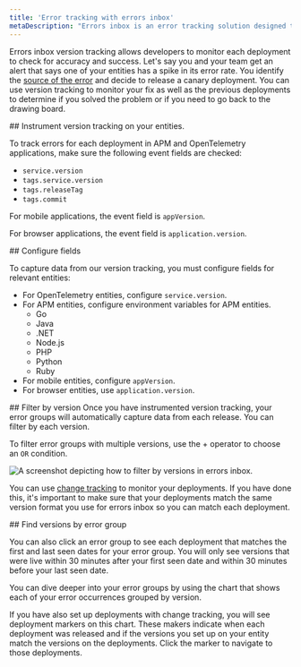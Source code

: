 ```yaml
---
title: 'Error tracking with errors inbox'
metaDescription: "Errors inbox is an error tracking solution designed to give you the tools to proactively detect, triage, and resolve errors across your full application stack."
---
```



Errors inbox version tracking allows developers to monitor each deployment to check for accuracy and success. Let's say you and your team get an alert that says one of your entities has a spike in its error rate. You identify the [source of the error](docs/tutorial-error-tracking/respond-outages/) and decide to release a canary deployment. You can use version tracking to monitor your fix as well as the previous deployments to determine if you solved the problem or if you need to go back to the drawing board. 

<Steps>
<Step>
## Instrument version tracking on your entities. 

To track errors for each deployment in APM and OpenTelemetry applications, make sure the following event fields are checked:

* `service.version` 
* `tags.service.version`
* `tags.releaseTag`
* `tags.commit`

For mobile applications, the event field is `appVersion`.

For browser applications, the event field is `application.version`.
</Step>

<Step>
## Configure fields 

To capture data from our version tracking, you must configure fields for relevant entities:

* For OpenTelemetry entities, configure `service.version`.
* For APM entities, configure environment variables for APM entities.
    * Go
    * Java
    * .NET
    * Node.js
    * PHP
    * Python
    * Ruby
* For mobile entities, configure `appVersion`.
* For browser entities, use `application.version`. 
</Step>

<Step>
## Filter by version
Once you have instrumented version tracking, your error groups will automatically capture data from each release. You can filter by each version.

To filter error groups with multiple versions, use the + operator to choose an `OR` condition.

<img
    title="version tracking errors inbox"
    alt="A screenshot depicting how to filter by versions in errors inbox. "
    src={errorsinboxFilterErrorsbyVersions}
/>

You can use [change tracking](/docs/change-tracking/change-tracking-view-analyze/) to monitor your deployments. If you have done this, it's important to make sure that your deployments match the same version format you use for errors inbox so you can match each deployment.
</Step>

<Step>
## Find versions by error group

You can also click an error group to see each deployment that matches the first and last seen dates for your error group. You will only see versions that were live within 30 minutes after your first seen date and within 30 minutes before your last seen date.

You can dive deeper into your error groups by using the chart that shows each of your error occurrences grouped  by version. 

If you have also set up deployments with change tracking, you will see deployment markers on this chart.  These makers indicate when each deployment was released and if the versions you set up on your entity match the versions on the deployments. Click the marker to navigate to those deployments.
</Step>
</Steps>